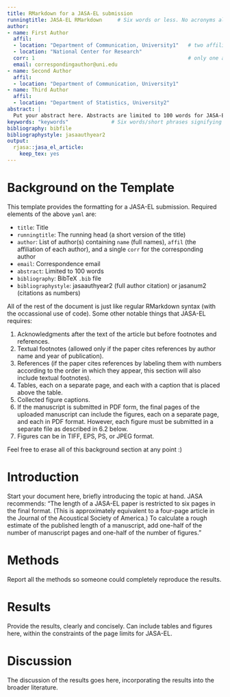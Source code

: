 ```yaml
---
title: RMarkdown for a JASA-EL submission
runningtitle: JASA-EL RMarkdown     # Six words or less. No acronyms allowed.
author:
- name: First Author
  affil: 
  - location: "Department of Communication, University1"   # two affiliations for the first author
  - location: "National Center for Research"
  corr: 1                                                  # only one author can be corresponding
  email: correspondingauthor@uni.edu
- name: Second Author
  affil: 
  - location: "Department of Communication, University1"
- name: Third Author
  affil: 
  - location: "Department of Statistics, University2"
abstract: |
  Put your abstract here. Abstracts are limited to 100 words for JASA-EL articles. Please no personal pronouns, also please do not use the words “new” and/or “novel” in the abstract. An article usually includes an abstract, a concise summary of the work covered at length in the main body of the article.
keywords: "keywords"              # Six words/short phrases signifying the main ideas
bibliography: bibfile
bibliographystyle: jasaauthyear2
output:
  rjasa::jasa_el_article:
    keep_tex: yes
---
```


# Background on the Template {-}

This template provides the formatting for a JASA-EL submission. Required elements of the above `yaml` are:

* `title`: Title
* `runningtitle`: The running head (a short version of the title)
* `author`: List of author(s) containing `name` (full names), `affil` (the affiliation of each author), and a single `corr` for the corresponding author
* `email`: Correspondence email
* `abstract`: Limited to 100 words
* `bibliography`: BibTeX `.bib` file
* `bibliographystyle`: jasaauthyear2 (full author citation) or jasanum2 (citations as numbers)
  
\noindent All of the rest of the document is just like regular RMarkdown syntax (with the occassional use of \LaTeX code). Some other notable things that JASA-EL requires:

1. Acknowledgments after the text of the article but before footnotes and references.
2. Textual footnotes (allowed only if the paper cites references by author name and year of publication).
3. References (if the paper cites references by labeling them with numbers according to the order in which they appear, this section will also include textual footnotes).
4. Tables, each on a separate page, and each with a caption that is placed above the table.
5. Collected figure captions.
6. If the manuscript is submitted in PDF form, the final pages of the uploaded manuscript can include the figures, each on a separate page, and each in PDF format. However, each figure must be submitted in a separate file as described in 6.2 below.
7. Figures can be in TIFF, EPS, PS, or JPEG format.

Feel free to erase all of this background section at any point :)

# Introduction

Start your document here, briefly introducing the topic at hand. JASA recommends: "The length of a JASA-EL paper is restricted to six pages in the final format. (This is approximately equivalent to a four-page article in the Journal of the Acoustical Society of America.) To calculate a rough estimate of the published length of a manuscript, add one-half of the number of manuscript pages and one-half of the number of figures."

# Methods

Report all the methods so someone could completely reproduce the results.

# Results

Provide the results, clearly and concisely. Can include tables and figures here, within the constraints of the page limits for JASA-EL.

# Discussion

The discussion of the results goes here, incorporating the results into the broader literature.


